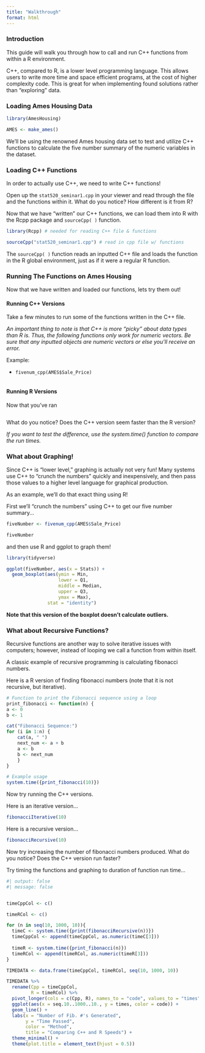 ```yaml
---
title: "Walkthrough"
format: html
---
```


### Introduction

This guide will walk you through how to call and run C++ functions from within a R environment. 

C++, compared to R, is a lower level programming language. This allows users to write more time and space efficient programs, at the cost of higher complexity code. This is great for when implementing found solutions rather than "exploring" data.    

### Loading Ames Housing Data
```r
library(AmesHousing)

AMES <- make_ames()
```

We'll be using the renowned Ames housing data set to test and utilize C++ functions to calculate the five number summary of the numeric variables in the dataset.

### Loading C++ Functions

In order to actually use C++, we need to write C++ functions!

Open up the `stat520_seminar1.cpp` in your viewer and read through the file and the functions within it. What do you notice? How different is it from R?

Now that we have "written" our C++ functions, we can load them into R with the Rcpp package and `sourceCpp( )` function.

```r
library(Rcpp) # needed for reading C++ file & functions

sourceCpp("stat520_seminar1.cpp") # read in cpp file w/ functions
```

The `sourceCpp( )` function reads an inputted C++ file and loads the function in the R global environment, just as if it were a regular R function. 

### Running The Functions on Ames Housing

Now that we have written and loaded our functions, lets try them out!

#### Running C++ Versions

Take a few minutes to run some of the functions written in the C++ file. 

*An important thing to note is that C++ is more "picky" about data types than R is. Thus, the following functions only work for numeric vectors. Be sure that any inputted objects are numeric vectors or else you'll receive an error.*

Example:

-   `fivenum_cpp(AMES$Sale_Price)`

```r

```

#### Running R Versions

Now that you've ran 

```r

```


What do you notice? Does the C++ version seem faster than the R version?

*If you want to test the difference, use the system.time() function to compare the run times.*

### What about Graphing!

Since C++ is "lower level," graphing is actually not very fun! Many systems use C++ to "crunch the numbers" quickly and inexpensively, and then pass those values to a higher level language for graphical production. 

As an example, we'll do that exact thing using R!

First we'll "crunch the numbers" using C++ to get our five number summary...
```r
fiveNumber <- fivenum_cpp(AMES$Sale_Price)

fiveNumber
```

and then use R and ggplot to graph them!
```r
library(tidyverse)

ggplot(fiveNumber, aes(x = Stats)) +
  geom_boxplot(aes(ymin = Min,
                   lower = Q1,
                   middle = Median,
                   upper = Q3,
                   ymax = Max),
               stat = "identity")
```

**Note that this version of the boxplot doesn't calculate outliers.**

### What about Recursive Functions?

Recursive functions are another way to solve iterative issues with computers; however, instead of looping we call a function from within itself.

A classic example of recursive programming is calculating fibonacci numbers.  

Here is a R version of finding fibonacci numbers (note that it is not recursive, but iterative).
```r
# Function to print the Fibonacci sequence using a loop
print_fibonacci <- function(n) {
a <- 0
b <- 1

cat("Fibonacci Sequence:")
for (i in 1:n) {
	cat(a, " ")
	next_num <- a + b
	a <- b
	b <- next_num
	}
}
```

```r
# Example usage
system.time({print_fibonacci(10)})
```

Now try running the C++ versions.

Here is an iterative version...
```r
fibonacciIterative(10)
```

Here is a recursive version...
```r
fibonacciRecursive(10)
```

Now try increasing the number of fibonacci numbers produced. What do you notice? Does the C++ version run faster?

Try timing the functions and graphing to duration of function run time...
```r
#| output: false
#| message: false


timeCppCol <- c()

timeRCol <- c()

for (n in seq(10, 1000, 10)){
  timeC <- system.time({print(fibonacciRecursive(n))})
  timeCppCol <- append(timeCppCol, as.numeric(timeC[3]))
  
  timeR <- system.time({print_fibonacci(n)})
  timeRCol <- append(timeRCol, as.numeric(timeR[3]))
}
```

```r
TIMEDATA <- data.frame(timeCppCol, timeRCol, seq(10, 1000, 10))

TIMEDATA %>%
  rename(Cpp = timeCppCol,
         R = timeRCol) %>%
  pivot_longer(cols = c(Cpp, R), names_to = "code", values_to = "times") %>%
  ggplot(aes(x = seq.10..1000..10., y = times, color = code)) +
  geom_line() +
  labs(x = "Number of Fib. #'s Generated",
       y = "Time Passed",
       color = "Method",
       title = "Comparing C++ and R Speeds") +
  theme_minimal() +
  theme(plot.title = element_text(hjust = 0.5))
```


